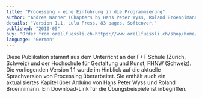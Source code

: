 ```yaml
---
title: "Processing - eine Einführung in die Programmierung"
author: "Andres Wanner (Chapters by Hans Peter Wyss, Roland Broennimann and Roman Schnyder)"
details: "Version 1.1, Lulu Press. 83 pages. Softcover."
published: "2010-05"
buy: "Order from orellfuessli.ch-https://www.orellfuessli.ch/shop/home/artikeldetails/A1016738016,Book website-http://www.pixelstorm.ch/processing"
language: "German"
---
```


Diese Publikation stammt aus dem Unterricht an der F+F Schule (Zürich, Schweiz) und der Hochschule für Gestaltung und Kunst, FHNW (Schweiz). Die vorliegenden Version 1.1 wurde im Hinblick auf die aktuelle Sprachversion von Processing überarbeitet. Sie enthält auch ein aktualisiertes Kapitel über Arduino von Hans Peter Wyss und Roland Broennimann. Ein Download-Link für die Übungsbeispiele ist inbegriffen.
